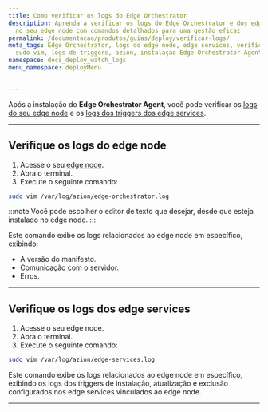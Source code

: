```yaml
---
title: Como verificar os logs do Edge Orchestrator
description: Aprenda a verificar os logs do Edge Orchestrator e dos edge services
  no seu edge node com comandos detalhados para uma gestão eficaz.
permalink: /documentacao/produtos/guias/deploy/verificar-logs/
meta_tags: Edge Orchestrator, logs do edge node, edge services, verificar logs, comando
  sudo vim, logs de triggers, azion, instalação Edge Orchestrator Agent
namespace: docs_deploy_watch_logs
menu_namespace: deployMenu


---
```



Após a instalação do **Edge Orchestrator Agent**, você pode verificar os [logs do seu edge node](#verifique-os-logs-do-edge-node) e os [logs dos triggers dos edge services](#verifique-os-logs-dos-edge-services).

--- 

## Verifique os logs do edge node

1. Acesse o seu [edge node](/pt-br/documentacao/produtos/guias/deploy/instalar-orchestrator-agent/).
2. Abra o terminal. 
3. Execute o seguinte comando: 

```bash
sudo vim /var/log/azion/edge-orchestrator.log 
```

:::note 
Você pode escolher o editor de texto que desejar, desde que esteja instalado no edge node.
:::

Este comando exibe os logs relacionados ao edge node em específico, exibindo:

- A versão do manifesto. 
- Comunicação com o servidor. 
- Erros.

--- 

## Verifique os logs dos edge services

1. Acesse o seu edge node.
2. Abra o terminal. 
3. Execute o seguinte comando:  

```bash
sudo vim /var/log/azion/edge-services.log 
```

Este comando exibe os logs relacionados ao edge node em específico, exibindo os logs dos triggers de instalação, atualização e exclusão configurados nos edge services vinculados ao edge node.


---

